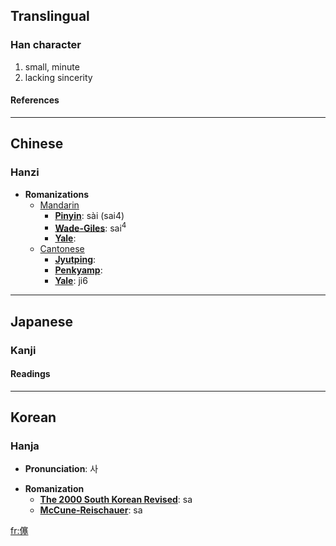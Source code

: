 ==Translingual==
===Han character===
{{Han char|rad=人|as=13|sn=15|four=2321<sub>4</sub>|canj=人十廿土 (OJTG)}}
# small, minute
# lacking sincerity
====References====
{{Han ref|kx=0118.200|dkj=01171|dj=0251.040|hdz=10229.030|uh=50FF|ud=20735|bh=E4E6|bd=58598}}
----

==Chinese==
===Hanzi===


* '''Romanizations'''
** [[Mandarin]]
*** '''[[Pinyin]]''': sài (sai4)
*** '''[[Wade-Giles]]''': sai<sup>4</sup>
*** '''[[Yale]]''': 
**[[Cantonese]]
***'''[[Jyutping]]''':
***'''[[Penkyamp]]''': 
***'''[[Yale]]''': ji6


----
==Japanese==
===Kanji===
{{ja-kanji|grade=|rs=人13}}
====Readings====
{{ja-readings|on=[[し]] (shi), [[さい]] (sai)|kun=[[うすい]] (usui), [[まことがない]] (makotoganai)}}


----
==Korean==
===Hanja===

* '''Pronunciation''': 사

* '''Romanization'''
** '''[[The 2000 South Korean Revised Romanization|The 2000 South Korean Revised]]''': sa
** '''[[McCune-Reischauer]]''': sa


[[fr:僿]]